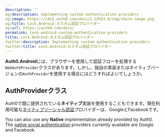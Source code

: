 ```yaml
---
description: ''
og:description: Implementing custom authentication providers
og:image: https://cdn2.auth0.com/docs/1.14553.0/img/share-image.png
og:title: Lock.Android:カスタム認証プロバイダー
og:url: https://auth0.com/docs/
permalink: lock-android-custom-authentication-providers
title: Lock.Android:カスタム認証プロバイダー
twitter:description: Implementing custom authentication providers
twitter:title: Lock.Android:カスタム認証プロバイダー
---
```


**Auth0.Android**には、ブラウザーを使用して認証フローを処理する`WebAuthProvider`クラスがあります。しかし、独自の実装またはネイティブバージョンの`AuthProvider`を使用する場合にはどうすればよいでしょうか。

## AuthProviderクラス

Auth0で既に提供されている**ネイティブ**実装を使用することもできます。現在利用可能な[ネイティブソーシャル認証](/libraries/lock-android/lock-android-native-social-authentication)プロバイダーは、GoogleとFacebookです。

You can also use any **Native** implementation already provided by Auth0. The [native social authentication](/docs/libraries/lock-android/lock-android-native-social-authentication) providers currently available are Google and Facebook.